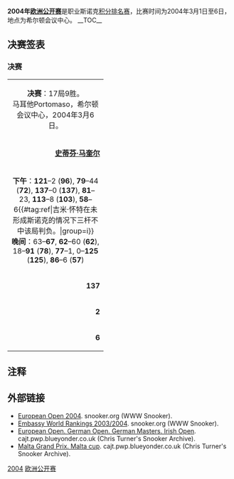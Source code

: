 {{noteTA
|G1=Snooker
}}
{{桌球大赛
|tournament_name=[[斯诺克马耳他杯|欧洲公开赛]]
|dates=2004年3月1日-6日
|venue=希尔顿会议中心
|location=[[Portomaso|Portomaso]]
|country={{MLT}}
|organisation=[[世界台联|世界台联]]
|format=[[斯诺克世界排名|积分排名赛]]
|Total prize fund=
|winners_share=£48,000
|highest_break=
|winner={{flagicon|SCO}} [[史蒂芬·马奎尔|史蒂芬·马奎尔]]
|runner_up={{flagicon|ENG}} [[吉米·怀特|吉米·怀特]]
|score=9–3
|previous=[[2003年欧洲公开赛|2003]]
|next=[[2005年马耳他杯|2005]]}}
'''2004年[[斯诺克马耳他杯|欧洲公开赛]]'''是职业斯诺克[[斯诺克世界排名|积分排名赛]]，比赛时间为2004年3月1日至6日，地点为希尔顿会议中心。
__TOC__
{{clear}}

== 决赛签表 ==
{{32TeamBracket
| RD1 = '''32强'''<br /> 9局5胜
| RD2 = '''16强'''<br />9局5胜
| RD3 = '''四分之一决赛'''<br />9局5胜
| RD4 = '''半决赛'''<br />11局6胜
| RD5 = '''决赛'''<br />17局9胜
| RD1-seed01=1
| RD1-team01={{nowrap|{{flagicon|ENG}} '''[[罗尼·奥沙利文|罗尼·奥沙利文]]'''}}
| RD1-score01='''5'''
| RD1-seed02=
| RD1-team02={{flagicon|HKG}} [[傅家俊|傅家俊]]
| RD1-score02=1
| RD1-seed03=9
| RD1-team03={{flagicon|WAL}} [[马修·史蒂文斯|马修·史蒂文斯]]
| RD1-score03=0
| RD1-seed04=
| RD1-team04={{flagicon|SCO}} '''[[克里斯·斯莫|克里斯·斯莫]]'''
| RD1-score04='''5'''
| RD1-seed05=11
| RD1-team05={{flagicon|ENG}} '''[[史蒂夫·戴维斯|史蒂夫·戴维斯]]'''
| RD1-score05='''5'''
| RD1-seed06=
| RD1-team06={{flagicon|NIR}} [[乔·斯维尔|乔·斯维尔]]
| RD1-score06=4
| RD1-seed07=5
| RD1-team07={{flagicon|ENG}} '''[[史蒂芬·李|史蒂芬·李]]'''
| RD1-score07='''w/o'''
| RD1-seed08=
| RD1-team08={{flagicon|FIN}} [[罗宾·赫尔|罗宾·赫尔]]
| RD1-score08=w/d
| RD1-seed09=7
| RD1-team09={{flagicon|ENG}} [[彼得·艾伯顿|彼得·艾伯顿]]
| RD1-score09=4
| RD1-seed10=
| RD1-team10={{flagicon|SCO}} '''[[史蒂芬·马奎尔|史蒂芬·马奎尔]]'''
| RD1-score10='''5'''
| RD1-seed11=16
| RD1-team11={{flagicon|ENG}} '''[[乔·佩里|乔·佩里]]
| RD1-score11='''5'''
| RD1-seed12=
| RD1-team12={{flagicon|ENG}} [[大卫·罗|大卫·罗]]
| RD1-score12=3
| RD1-seed13=13
| RD1-team13={{flagicon|SCO}} '''[[格雷姆·多特|格雷姆·多特]]'''
| RD1-score13='''5'''
| RD1-seed14=
| RD1-team14={{flagicon|SCO}} [[乔·亨利|乔·亨利]]
| RD1-score14=3
| RD1-seed15=4
| RD1-team15={{flagicon|SCO}} '''[[约翰·希金斯|约翰·希金斯]]'''
| RD1-score15='''5'''
| RD1-seed16=
| RD1-team16={{flagicon|ENG}} [[巴里·品吉斯|巴里·品吉斯]]
| RD1-score16=0
| RD1-seed17=3
| RD1-team17={{flagicon|SCO}} '''[[史蒂芬·亨德利|史蒂芬·亨德利]]'''
| RD1-score17='''5'''
| RD1-seed18=
| RD1-team18={{flagicon|ENG}} [[吉米·米奇|吉米·米奇]]
| RD1-score18=1
| RD1-seed19=15
| RD1-team19={{flagicon|ENG}} '''[[吉米·怀特|吉米·怀特]]'''
| RD1-score19='''5'''
| RD1-seed20=
| RD1-team20={{flagicon|THA}} [[詹姆斯·瓦塔纳|詹姆斯·瓦塔纳]]
| RD1-score20=4
| RD1-seed21=12
| RD1-team21={{flagicon|ENG}} '''[[大卫·格雷|大卫·格雷]]
| RD1-score21='''5'''
| RD1-seed22=
| RD1-team22={{flagicon|IRE}} [[费加尔·奥布莱恩|费加尔·奥布莱恩]]
| RD1-score22=3
| RD1-seed23=6
| RD1-team23={{flagicon|IRE}} [[肯·达赫迪|肯·达赫迪]]
| RD1-score23=3
| RD1-seed24=
| RD1-team24={{flagicon|AUS}} '''[[尼尔·罗伯逊|尼尔·罗伯逊]]'''
| RD1-score24='''5'''
| RD1-seed25=8
| RD1-team25={{flagicon|ENG}} '''[[保罗·亨特|保罗·亨特]]'''
| RD1-score25='''5'''
| RD1-seed26=
| RD1-team26={{flagicon|ENG}} [[布莱恩·摩根|布莱恩·摩根]]
| RD1-score26=1
| RD1-seed27=10
| RD1-team27={{flagicon|SCO}} [[艾伦·麦克马努斯|艾伦·麦克马努斯]]
| RD1-score27=4
| RD1-seed28=
| RD1-team28={{flagicon|MLT}} '''[[托尼·德拉科|托尼·德拉科]]'''
| RD1-score28='''5'''
| RD1-seed29=14
| RD1-team29={{flagicon|AUS}} '''[[昆廷·汉恩|昆廷·汉恩]]'''
| RD1-score29='''5'''
| RD1-seed30=
| RD1-team30={{flagicon|ENG}} [[西蒙·贝德福德|西蒙·贝德福德]]
| RD1-score30=0
| RD1-seed31=2
| RD1-team31={{flagicon|WAL}} [[马克·威廉姆斯|马克·威廉姆斯]]
| RD1-score31=1
| RD1-seed32=
| RD1-team32={{nowrap|{{flagicon|ENG}} '''[[安东尼·汉密尔顿|安东尼·汉密尔顿]]'''}}
| RD1-score32='''5'''
| RD2-seed01=1
| RD2-team01={{nowrap|{{flagicon|ENG}} '''[[罗尼·奥沙利文|罗尼·奥沙利文]]'''}}
| RD2-score01='''5'''
| RD2-seed02=
| RD2-team02={{flagicon|SCO}} [[克里斯·斯莫|克里斯·斯莫]]
| RD2-score02=1
| RD2-seed03=11
| RD2-team03={{flagicon|ENG}} [[史蒂夫·戴维斯|史蒂夫·戴维斯]]
| RD2-score03=3
| RD2-seed04=5
| RD2-team04={{flagicon|ENG}} '''[[史蒂芬·李|史蒂芬·李]]'''
| RD2-score04='''5'''
| RD2-seed05=
| RD2-team05={{flagicon|SCO}} '''[[史蒂芬·马奎尔|史蒂芬·马奎尔]]'''
| RD2-score05='''5'''
| RD2-seed06=16
| RD2-team06={{flagicon|ENG}} [[乔·佩里|乔·佩里]]
| RD2-score06=4
| RD2-seed07=13
| RD2-team07={{flagicon|SCO}} [[格雷姆·多特|格雷姆·多特]]
| RD2-score07=0
| RD2-seed08=4
| RD2-team08={{flagicon|SCO}} '''[[约翰·希金斯|约翰·希金斯]]'''
| RD2-score08='''5'''
| RD2-seed09=3
| RD2-team09={{flagicon|SCO}} [[史蒂芬·亨德利|史蒂芬·亨德利]]
| RD2-score09=3
| RD2-seed10=15
| RD2-team10={{flagicon|ENG}} '''[[吉米·怀特|吉米·怀特]]'''
| RD2-score10='''5'''
| RD2-seed11=12
| RD2-team11={{flagicon|ENG}} [[大卫·格雷|大卫·格雷]]
| RD2-score11=2
| RD2-seed12=
| RD2-team12={{flagicon|AUS}} '''[[尼尔·罗伯逊|尼尔·罗伯逊]]'''
| RD2-score12='''5'''
| RD2-seed13=8
| RD2-team13={{flagicon|ENG}} [[保罗·亨特|保罗·亨特]]
| RD2-score13=2
| RD2-seed14=
| RD2-team14={{flagicon|MLT}} '''[[托尼·德拉科|托尼·德拉科]]'''
| RD2-score14='''5'''
| RD2-seed15=14
| RD2-team15={{flagicon|AUS}} '''[[昆廷·汉恩|昆廷·汉恩]]'''
| RD2-score15='''5'''
| RD2-seed16=
| RD2-team16={{flagicon|ENG}} [[安东尼·汉密尔顿|安东尼·汉密尔顿]]
| RD2-score16=1
| RD3-seed01=1
| RD3-team01={{nowrap|{{flagicon|ENG}} [[罗尼·奥沙利文|罗尼·奥沙利文]]}}
| RD3-score01=4
| RD3-seed02=5
| RD3-team02={{flagicon|ENG}} '''[[史蒂芬·李|史蒂芬·李]]'''
| RD3-score02='''5'''
| RD3-seed03=
| RD3-team03={{nowrap|{{flagicon|SCO}} '''[[史蒂芬·马奎尔|史蒂芬·马奎尔]]'''}}
| RD3-score03='''5'''
| RD3-seed04=4
| RD3-team04={{flagicon|SCO}} [[约翰·希金斯|约翰·希金斯]]
| RD3-score04=3
| RD3-seed05=15
| RD3-team05={{flagicon|ENG}} '''[[吉米·怀特|吉米·怀特]]'''
| RD3-score05='''5'''
| RD3-seed06=
| RD3-team06={{flagicon|AUS}} [[尼尔·罗伯逊|尼尔·罗伯逊]]
| RD3-score06=3
| RD3-seed07=
| RD3-team07={{flagicon|MLT}} '''[[托尼·德拉科|托尼·德拉科]]'''
| RD3-score07='''5'''
| RD3-seed08=14
| RD3-team08={{flagicon|AUS}} [[昆廷·汉恩|昆廷·汉恩]]
| RD3-score08=1
| RD4-seed01=5
| RD4-team01={{flagicon|ENG}} [[史蒂芬·李|史蒂芬·李]]
| RD4-score01=4
| RD4-seed02=
| RD4-team02={{nowrap|{{flagicon|SCO}} '''[[史蒂芬·马奎尔|史蒂芬·马奎尔]]'''}}
| RD4-score02='''6'''
| RD4-seed03=15
| RD4-team03={{flagicon|ENG}} '''[[吉米·怀特|吉米·怀特]]'''
| RD4-score03='''6'''
| RD4-seed04=
| RD4-team04={{flagicon|MLT}} [[托尼·德拉科|托尼·德拉科]]
| RD4-score04=4
| RD5-seed01=
| RD5-team01={{nowrap|{{flagicon|SCO}} '''[[史蒂芬·马奎尔|史蒂芬·马奎尔]]'''}}
| RD5-score01='''9'''
| RD5-seed02=15
| RD5-team02={{flagicon|ENG}} [[吉米·怀特|吉米·怀特]]
| RD5-score02=3
}}


===决赛===
{| class="wikitable" style="font-size: 95%; margin: 1em auto 1em auto;"
|-
| colspan="3" align="center" bgcolor="**ffd700" | '''决赛'''：17局9胜。<br />马耳他Portomaso，希尔顿会议中心，2004年3月6日。
|-
| width="200" align="right" | '''[[史蒂芬·马奎尔|史蒂芬·马奎尔]]'''<br/>{{SCO}} 
| width="100" align="center" | '''9'''–3
| width="200" | [[吉米·怀特|吉米·怀特]] (15)<br/>{{ENG}}
|-
| colspan="3" align="center" style="font-size: 100%" |'''下午'''：'''121'''–2 ('''96'''), '''79'''–44 ('''72'''), '''137'''–0 ('''137'''), '''81'''–23, '''113'''–8 ('''103'''), '''58'''–6{{#tag:ref|吉米·怀特在未形成斯诺克的情况下三杆不中该局判负。|group=i}}  <br/>
'''晚间'''：63–'''67''', '''62'''–60 ('''62'''), 18–'''91''' ('''78'''), '''77'''–1, 0–'''125''' ('''125'''), '''86'''–6 ('''57''')
|-
| align="right" | '''137'''
| align="center" | 单杆最高
| align="left" | 125
|-
| align="right" | '''2'''
| align="center" | 单杆过百
| align="left" | 1
|-
| align="right" | '''6'''
| align="center" | 单杆50+
| align="left" | 2
|}

{{reflist|group=i}}

== 注释 ==
{{Reflist|2}}

==外部链接==
* [http://www.snooker.org/trn/0304/eo2004_res.shtml European Open 2004]{{Wayback|url=http://www.snooker.org/trn/0304/eo2004_res.shtml |date=20191117130416 }}. snooker.org (WWW Snooker).
* [http://www.snooker.org/rnk/0304/ranking.asp Embassy World Rankings 2003/2004]{{WebCite|url=https://www.webcitation.org/614c4FGsV?url=http://www.snooker.org/rnk/0304/ranking.asp |date=20110820071204 |dateformat=iso }}. snooker.org (WWW Snooker).
* [https://web.archive.org/web/20120216155305/http://www.cajt.pwp.blueyonder.co.uk/Euro.html European Open. German Open.  German Masters. Irish Open]. cajt.pwp.blueyonder.co.uk (Chris Turner's Snooker Archive).
* [https://web.archive.org/web/20120403122412/http://www.cajt.pwp.blueyonder.co.uk/Malta.html Malta Grand Prix. Malta cup]. cajt.pwp.blueyonder.co.uk (Chris Turner's Snooker Archive).

{{斯诺克赛季03-04}}
{{Malta Cup}}

[[Category:斯诺克马耳他杯|2004]]
[[Category:2004年斯诺克|欧洲公开赛]]